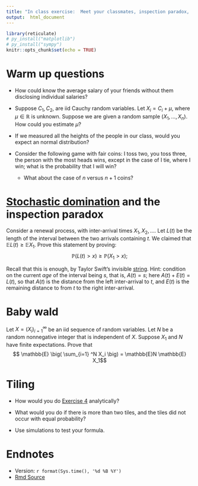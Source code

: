 ```yaml
---
title: "In class exercise:  Meet your classmates, inspection paradox,  and tiling"
output:  html_document
---
```



```r
library(reticulate)
# py_install("matplotlib")
# py_install("sympy")
knitr::opts_chunk$set(echo = TRUE)
```

# Warm up questions

- How could know the average salary of your friends without them disclosing individual salaries?

- Suppose $C_1, C_2,$ are iid Cauchy random variables.  Let $X_i = C_i + \mu$, where $\mu \in \mathbb{R}$ is unknown.  Suppose we are given a random sample $(X_1, \ldots, X_n)$. How could you estimate $\mu$?    

- If we measured all the heights of the people in our class, would you expect an normal distribution?


- Consider the following game with fair coins:  I toss two, you toss three, the person with the most heads wins, except in the case of I tie, where I win; what is the probability that I will win?
  - What about the case of $n$ versus $n+1$ coins?

# [Stochastic domination](https://tsoo-math.github.io/ucl/coupling-rev.html) and the inspection paradox

Consider a renewal process, with inter-arrival times $X_1, X_2, \ldots$.   Let $L(t)$ be the length of the interval between the two arrivals containing $t$.   We claimed that $\mathbb{E}L(t) \geq \mathbb{E}X_1$.   Prove this statement by proving:
$$\mathbb{P}(L(t) > x) \geq \mathbb{P}(X_1> x);$$

Recall that this is enough, by Taylor Swift's invisible [string](https://www.youtube.com/watch?v=JEvXuo1649g).
Hint:  condition on the current *age* of the interval being  $s$, that is, $A(t)=s$; here $A(t) + E(t) = L(t)$, so that $A(t)$ is the distance from the left inter-arrival to $t$, and $E(t)$ is the remaining distance to from $t$ to the right inter-arrival. 


# Baby wald

Let $X=(X_i)_{i=1}^{\infty}$ be an iid sequence of random variables.  Let $N$ be a random nonnegative integer that is independent of $X$.  Suppose $X_1$ and $N$ have finite expectations. Prove that
$$ \mathbb{E} \big( \sum_{i=1} ^N X_i \big)  = \mathbb{E}N \mathbb{E} X_1$$


# Tiling

*  How would you do [Exercise 4](https://tsoo-math.github.io/ucl/QHW6.1-sols.html) analytically? 

*  What would you do if there is more than two tiles, and the tiles did not occur with equal probability?

* Use simulations to test your formula.  




#  Endnotes

* Version: `r format(Sys.time(), '%d %B %Y')`
* [Rmd Source](https://tsoo-math.github.io/ucl3/week14-2022-inclass.Rmd)
<br>
<br>
<br>
